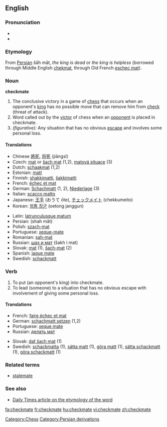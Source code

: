 ==English==

===Pronunciation===
*{{IPA|/ˈʧɛkmeɪt/}}
*{{SAMPA|/"tSEkmeIt/}}

===Etymology===
From [[Persian]] šāh māt, ''the king is dead'' or ''the king is helpless'' (borrowed through Middle English [[chekmat]], through Old French [[eschec mat]]).

===Noun===
'''checkmate'''

# The conclusive victory in a game of [[chess]] that occurs when an opponent's [[king]] has no possible move that can remove him from [[check]] (threat of attack).
# Word called out by the [[victor]] of chess when an [[opponent]] is placed in checkmate.
# ''(figurative):'' Any situation that has no obvious [[escape]] and involves some personal loss.

====Translations====
{{trans-top}}
*Chinese [[將死]], [[将死]] (jiāngsĭ)
*Czech: [[mat]] or [[šach mat]] (1,2), [[matová situace]] (3)
*Dutch: [[schaakmat]] (1,2)
*Estonian: [[matt]]
*Finnish: [[shakkimatti]], [[šakkimatti]]
*French: [[échec et mat]]
*German: [[Schachmatt]] {{n}} (1, 2), [[Niederlage]] {{f}} (3)
*Italian: [[scacco matto]]
*Japanese: [[王手]] (おうて ōte), [[チェックメイト]] (chekkumeito)
*Korean: [[외통 장군]] (oetong janggun)
{{trans-mid}}
*Latin: [[latrunculusque matum]]
*Persian: {{FAchar|[[شاه مات]]}} (shah mât)
*Polish: [[szach-mat]] {{m}}
*Portuguese: [[xeque-mate]] {{m}}
*Romanian: [[şah-mat]] {{n}}
*Russian: [[шах и мат]] (šakh i mat) {{m}}
*Slovak: [[mat#Slovak|mat]] {{m}} (1), [[šach-mat]] (2)
*Spanish: [[jaque mate]]
*Swedish: [[schackmatt]] {{n}}
{{trans-bottom}}

===Verb===
{{en-verb|checkmat|ing}}

# To put (an opponent's king) into checkmate.
# To lead (someone) to a situation that has no obvious escape with involvement of giving some personal loss.

====Translations====
{{trans-top}}
*French: [[faire échec et mat]]
*German: [[schachmatt setzen]] (1,2)
*Portuguese:  [[xeque mate]]
*Russian: [[делать мат]]
{{trans-mid}}
*Slovak: [[dať šach mat]] (1)
*Swedish: [[schackmatta]] (1), [[sätta matt]] (1), [[göra matt]] (1), [[sätta schackmatt]] (1), [[göra schackmatt]] (1)
{{trans-bottom}}

===Related terms===
*[[stalemate]]

===See also===
*[http://www.dailytimes.com.pk/print.asp?page=story_23-2-2003_pg3_5&ndate=08/05/2004%204:10:21%20PM Daily Times article on the etymology of the word]

[[Category:Chess]]
[[Category:Persian derivations]]

[[fa:checkmate]]
[[fr:checkmate]]
[[hu:checkmate]]
[[vi:checkmate]]
[[zh:checkmate]]